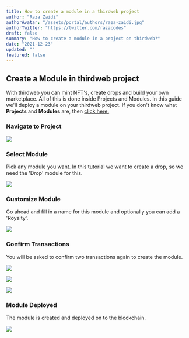 ```yaml
---
title: How to create a module in a thirdweb project
author: "Raza Zaidi"
authorAvatar: "/assets/portal/authors/raza-zaidi.jpg"
authorTwitter: "https://twitter.com/razacodes"
draft: false
summary: "How to create a module in a project on thirdweb?" 
date: "2021-12-23"
updated: ""
featured: false
---
```

## Create a Module in thirdweb project

With thirdweb you can mint NFT's, create drops and build your own marketplace. All of this is done inside Projects and Modules. In this guide we'll deploy a module on your thirdweb project. If you don't know what **Projects** and **Modules** are, then [click here.](/learn/introduction)

### Navigate to Project

![](/assets/portal/learn/projects/My_project_2.png)

### Select Module

Pick any module you want. In this tutorial we want to create a drop, so we need the 'Drop' module for this.

![](/assets/portal/learn/projects/Drop.png)

### Customize Module

Go ahead and fill in a name for this module and optionally you can add a 'Royalty'.

![](/assets/portal/learn/projects/add-module.png)

### Confirm Transactions

You will be asked to confirm two transactions again to create the module.

![](/assets/portal/learn/projects/adding-module.png)

<ImageSideToSide>

![](/assets/portal/learn/projects/metamask4.png)

![](/assets/portal/learn/projects/metamask5.png)

</ImageSideToSide>

### Module Deployed

The module is created and deployed on to the blockchain.

![](/assets/portal/learn/projects/Claim_conditions.png)

<MdxNavigation>
  <MdxNavigationItem href="/learn/projects" title="Project" />
  <MdxNavigationItem
    href="/learn/modules/nft-collection"
    title="NFT Collection"
    next
  />
</MdxNavigation>
